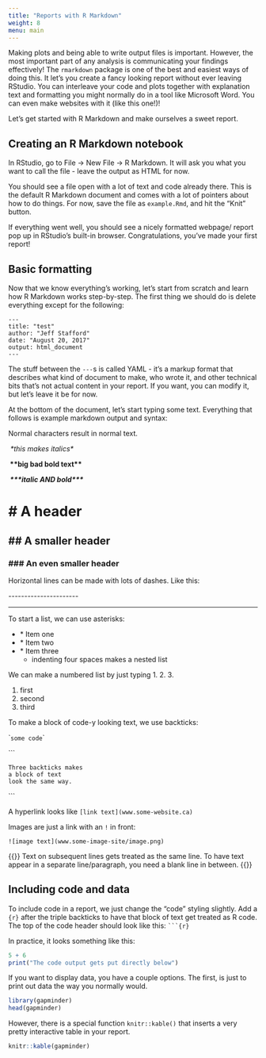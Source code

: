```yaml
---
title: "Reports with R Markdown"
weight: 8 
menu: main
---
```


Making plots and being able to write output files is important.
However, the most important part of any analysis is communicating
your findings effectively!
The `rmarkdown` package is one of the best and easiest ways of doing this.
It let's you create a fancy looking report without ever leaving RStudio.
You can interleave your code and plots together with explanation
text and formatting you might normally do in a tool like Microsoft Word.
You can even make websites with it (like this one!)!

Let's get started with R Markdown and make ourselves a sweet report.

## Creating an R Markdown notebook

In RStudio, go to File -> New File -> R Markdown.
It will ask you what you want to call the file - 
leave the output as HTML for now.

You should see a file open with a lot of text and code already there.
This is the default R Markdown document and comes with a lot of pointers about how to do things.
For now, save the file as `example.Rmd`, and hit the "Knit" button.

If everything went well, 
you should see a nicely formatted webpage/
report pop up in RStudio's built-in browser.
Congratulations, you've made your first report!

## Basic formatting

Now that we know everything's working, let's start from scratch
and learn how R Markdown works step-by-step.
The first thing we should do is delete everything except for the following:

```
---
title: "test"
author: "Jeff Stafford"
date: "August 20, 2017"
output: html_document
---
```

The stuff between the `---`s is called YAML - 
it's a markup format that describes what kind of document to make,
who wrote it, 
and other technical bits that's not actual content in your report.
If you want, you can modify it, but let's leave it be for now.

At the bottom of the document, let's start typing some text.
Everything that follows is example markdown output and syntax:

Normal characters result in normal text.

*\ \*this makes italics\* *

**\ \*\*big bad bold text\*\*\ **

***\ \*\*\*italic AND bold\*\*\* ***

# # A header
## ## A smaller header
### ### An even smaller header

Horizontal lines can be made with lots of dashes.
Like this:

\-\-\-\-\-\-\-\-\-\-\-\-\-\-\-\-\-\-\-\-\-\-

--------------------------------------------

To start a list, we can use asterisks:

* \* Item one
* \* Item two
* \* Item three
    * indenting four spaces makes a nested list

We can make a numbered list by just typing 1\. 2\. 3\.

1. first
2. second
3. third

To make a block of code-y looking text, we use backticks:

\``some code`\`

\```
```
Three backticks makes
a block of text 
look the same way.
```
\```

A hyperlink looks like `[link text](www.some-website.ca)`

Images are just a link with an `!` in front:

`![image text](www.some-image-site/image.png)`

{{<admonition title="Some notes on formatting" type="note">}}
Text on subsequent lines gets treated as the same line. 
To have text appear in a separate line/paragraph, 
you need a blank line in between.
{{</admonition>}}

## Including code and data

To include code in a report, we just change the "code" styling slightly.
Add a `{r}` after the triple backticks to have that block of text get treated as R code. 
The top of the code header should look like this:
` ```{r}`

In practice, it looks something like this:

```r
5 + 6
print("The code output gets put directly below")
```

If you want to display data, you have a couple options.
The first, is just to print out data the way you normally would.

```r
library(gapminder)
head(gapminder)
```

However, there is a special function `knitr::kable()` that inserts
a very pretty interactive table in your report.

```r
knitr::kable(gapminder)
```

